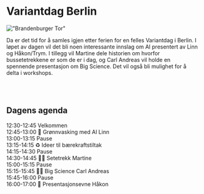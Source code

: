 
# Variantdag Berlin

!["Brandenburger Tor"](/images/berlin.jpg)

Da er det tid for å samles igjen etter ferien for en felles Variantdag i Berlin.
I løpet av dagen vil det bli noen interessante innslag om AI presentert av Linn
og Håkon/Trym. I tillegg vil Martine dele historien om hvorfor bussetetrekkene
er som de er i dag, og Carl Andreas vil holde en spennende presentasjon om Big
Science. Det vil også bli mulighet for å delta i workshops.

<br />
<Agenda program={program} />
<br />

## Dagens agenda

12:30-12:45 Velkommen \
12:45-13:00 🌲 Grønnvasking med AI Linn \
13:00-13:15 Pause \
13:15-14:15 ♻️ Ideer til bærekraftstiltak \
14:15-14:30 Pause \
14:30-14:45 👩‍🎨 Setetrekk Martine \
15:00-15:15 Pause \
15:15-15:45 🧑‍🔬 Big Science Carl Andreas \
15:45-16:00 Pause \
16:00-17:00 🎥 Presentasjonsevne Håkon
